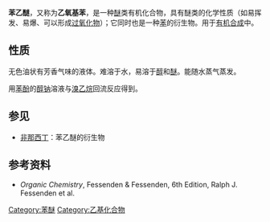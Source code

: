 {{Chembox
| ImageFile = Ethyl phenyl ether.png
| ImageSize = 200px
| ImageName = 苯乙醚的结构式
| IUPACName = Ethoxybenzene
| OtherNames = 乙氧基苯
| Section1 =  {{Chembox Identifiers
| CASNo = 103-73-1
| CASNo_Ref = {{cascite|correct|CAS}}
|   PubChem = 7674
|   SMILES = CCOC1=CC=CC=C1
|  ChemSpiderID_Ref  = {{chemspidercite|correct|chemspider}}|  ChemSpiderID  =  7391
|  InChI  =  1/C8H10O/c1-2-9-8-6-4-3-5-7-8/h3-7H,2H2,1H3
|  InChIKey  =  DLRJIFUOBPOJNS-UHFFFAOYAS
|  ChEMBL_Ref  = {{ebicite|correct|EBI}}|  ChEMBL  =  499585
|  StdInChI_Ref  = {{stdinchicite|correct|chemspider}}|  StdInChI  =  1S/C8H10O/c1-2-9-8-6-4-3-5-7-8/h3-7H,2H2,1H3
|  StdInChIKey_Ref  = {{stdinchicite|correct|chemspider}}|  StdInChIKey  =  DLRJIFUOBPOJNS-UHFFFAOYSA-N
|  UNII_Ref  = {{fdacite|changed|FDA}}|  UNII  =  RB8LU2C57F
}}
| Section2 =  {{Chembox Properties
|  Formula = C<sub>8</sub>H<sub>10</sub>O
|  MolarMass = 122.1644
|  Appearance = 无色油状液体
|  Density = 0.967 g/cm<sup>3</sup>
|  MeltingPtC = -33
|  BoilingPtC = 168
|  Solubility = 几乎不溶于水
  }}
| Section3 =  {{Chembox Hazards
|  MainHazards =
|  FlashPt = 57°C
|  Autoignition =
  }}
}}

'''苯乙醚'''，又称为'''乙氧基苯'''，是一种[[醚|醚]]类有机化合物，具有醚类的化学性质（如易挥发、易爆、可以形成[[有机过氧化物|过氧化物]]）；它同时也是一种[[苯|苯]]的衍生物。用于[[有机合成|有机合成]]中。

==性质==
无色油状有芳香气味的液体。难溶于水，易溶于[[醇|醇]]和[[醚|醚]]。能随水蒸气蒸发。

用[[苯酚|苯酚]]的[[醇盐|醇钠]]溶液与[[溴乙烷|溴乙烷]]回流反应得到。

==参见==
*[[非那西丁|非那西丁]]：苯乙醚的衍生物

==参考资料==
* ''Organic Chemistry'', Fessenden & Fessenden, 6th Edition, Ralph J. Fessenden et al.

{{organic-compound-stub}}
{{苯}}
{{醚}}

[[Category:苯醚|Category:苯醚]]
[[Category:乙基化合物|Category:乙基化合物]]